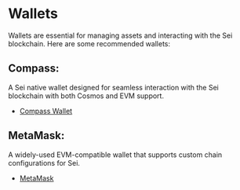 # Wallets

Wallets are essential for managing assets and interacting with the Sei blockchain. Here are some recommended wallets:

## **Compass**:
A Sei native wallet designed for seamless interaction with the Sei blockchain with both Cosmos and EVM support.
   - [Compass Wallet](https://compasswallet.io/)

## **MetaMask**:
A widely-used EVM-compatible wallet that supports custom chain configurations for Sei.
   - [MetaMask](https://metamask.io/)
